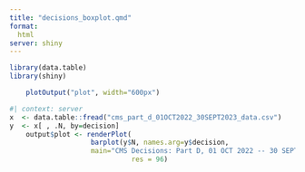 ```yaml
---
title: "decisions_boxplot.qmd"
format: 
  html
server: shiny
---
```


```r
library(data.table)
library(shiny)
```
```r
    plotOutput("plot", width="600px")
```

```r
#| context: server
x  <- data.table::fread("cms_part_d_01OCT2022_30SEPT2023_data.csv")
y  <- x[ , .N, by=decision]
    output$plot <- renderPlot(
                    barplot(y$N, names.arg=y$decision, 
                    main="CMS Decisions: Part D, 01 OCT 2022 -- 30 SEPT 2023"), 
                              res = 96)
```
  



